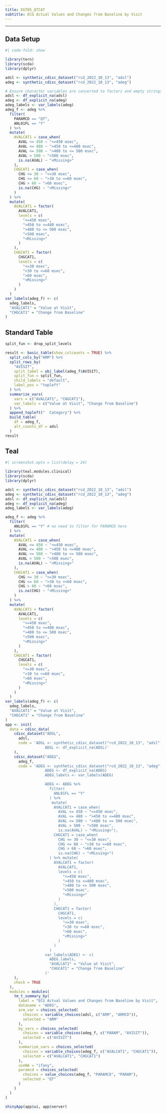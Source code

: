 ```yaml
---
title: EGT05_QTCAT
subtitle: ECG Actual Values and Changes from Baseline by Visit
---
```


------------------------------------------------------------------------

::: panel-tabset
## Data Setup

```r
#| code-fold: show

library(tern)
library(scda)
library(dplyr)

adsl <- synthetic_cdisc_dataset("rcd_2022_10_13", "adsl")
adeg <- synthetic_cdisc_dataset("rcd_2022_10_13", "adeg")

# Ensure character variables are converted to factors and empty strings and NAs are explicit missing levels.
adsl <- df_explicit_na(adsl)
adeg <- df_explicit_na(adeg)
adeg_labels <- var_labels(adeg)
adeg_f <- adeg %>%
  filter(
    PARAMCD == "QT",
    ANL01FL == "Y"
  ) %>%
  mutate(
    AVALCAT1 = case_when(
      AVAL <= 450 ~ "<=450 msec",
      AVAL <= 480 ~ ">450 to <=480 msec",
      AVAL <= 500 ~ ">480 to <= 500 msec",
      AVAL > 500 ~ ">500 msec",
      is.na(AVAL) ~ "<Missing>"
    ),
    CHGCAT1 = case_when(
      CHG <= 30 ~ "<=30 msec",
      CHG <= 60 ~ ">30 to <=60 msec",
      CHG > 60 ~ ">60 msec",
      is.na(CHG) ~ "<Missing>"
    )
  ) %>%
  mutate(
    AVALCAT1 = factor(
      AVALCAT1,
      levels = c(
        "<=450 msec",
        ">450 to <=480 msec",
        ">480 to <= 500 msec",
        ">500 msec",
        "<Missing>"
      )
    ),
    CHGCAT1 = factor(
      CHGCAT1,
      levels = c(
        "<=30 msec",
        ">30 to <=60 msec",
        ">60 msec",
        "<Missing>"
      )
    )
  )
var_labels(adeg_f) <- c(
  adeg_labels,
  "AVALCAT1" = "Value at Visit",
  "CHGCAT1" = "Change from Baseline"
)
```

## Standard Table

```r
split_fun <- drop_split_levels

result <- basic_table(show_colcounts = TRUE) %>%
  split_cols_by("ARM") %>%
  split_rows_by(
    "AVISIT",
    split_label = obj_label(adeg_f$AVISIT),
    split_fun = split_fun,
    child_labels = "default",
    label_pos = "topleft"
  ) %>%
  summarize_vars(
    vars = c("AVALCAT1", "CHGCAT1"),
    var_labels = c("Value at Visit", "Change from Baseline")
  ) %>%
  append_topleft("  Category") %>%
  build_table(
    df = adeg_f,
    alt_counts_df = adsl
  )
result
```

## Teal

```r
#| screenshot.opts = list(delay = 24)

library(teal.modules.clinical)
library(scda)
library(dplyr)

adsl <- synthetic_cdisc_dataset("rcd_2022_10_13", "adsl")
adeg <- synthetic_cdisc_dataset("rcd_2022_10_13", "adeg")
adsl <- df_explicit_na(adsl)
adeg <- df_explicit_na(adeg)
adeg_labels <- var_labels(adeg)

adeg_f <- adeg %>%
  filter(
    ANL01FL == "Y" # no need to filter for PARAMCD here
  ) %>%
  mutate(
    AVALCAT1 = case_when(
      AVAL <= 450 ~ "<=450 msec",
      AVAL <= 480 ~ ">450 to <=480 msec",
      AVAL <= 500 ~ ">480 to <= 500 msec",
      AVAL > 500 ~ ">500 msec",
      is.na(AVAL) ~ "<Missing>"
    ),
    CHGCAT1 = case_when(
      CHG <= 30 ~ "<=30 msec",
      CHG <= 60 ~ ">30 to <=60 msec",
      CHG > 60 ~ ">60 msec",
      is.na(CHG) ~ "<Missing>"
    )
  ) %>%
  mutate(
    AVALCAT1 = factor(
      AVALCAT1,
      levels = c(
        "<=450 msec",
        ">450 to <=480 msec",
        ">480 to <= 500 msec",
        ">500 msec",
        "<Missing>"
      )
    ),
    CHGCAT1 = factor(
      CHGCAT1,
      levels = c(
        "<=30 msec",
        ">30 to <=60 msec",
        ">60 msec",
        "<Missing>"
      )
    )
  )
var_labels(adeg_f) <- c(
  adeg_labels,
  "AVALCAT1" = "Value at Visit",
  "CHGCAT1" = "Change from Baseline"
)
app <- init(
  data = cdisc_data(
    cdisc_dataset("ADSL",
      adsl,
      code = 'ADSL <- synthetic_cdisc_dataset("rcd_2022_10_13", "adsl")
                  ADSL <- df_explicit_na(ADSL)'
    ),
    cdisc_dataset("ADEG",
      adeg_f,
      code = 'ADEG <- synthetic_cdisc_dataset("rcd_2022_10_13", "adeg")
                  ADEG <- df_explicit_na(ADEG)
                  ADEG_labels <- var_labels(ADEG)

                  ADEG <- ADEG %>%
                    filter(
                      ANL01FL == "Y"
                    ) %>%
                     mutate(
                      AVALCAT1 = case_when(
                        AVAL <= 450 ~ "<=450 msec",
                        AVAL <= 480 ~ ">450 to <=480 msec",
                        AVAL <= 500 ~ ">480 to <= 500 msec",
                        AVAL > 500 ~ ">500 msec",
                        is.na(AVAL) ~ "<Missing>"),
                      CHGCAT1 = case_when(
                        CHG <= 30 ~ "<=30 msec",
                        CHG <= 60 ~ ">30 to <=60 msec",
                        CHG > 60 ~ ">60 msec",
                        is.na(CHG) ~ "<Missing>")
                    ) %>% mutate(
                      AVALCAT1 = factor(
                        AVALCAT1,
                        levels = c(
                          "<=450 msec",
                          ">450 to <=480 msec",
                          ">480 to <= 500 msec",
                          ">500 msec",
                          "<Missing>"
                        )
                      ),
                      CHGCAT1 = factor(
                        CHGCAT1,
                        levels = c(
                          "<=30 msec",
                          ">30 to <=60 msec",
                          ">60 msec",
                          "<Missing>"
                        )
                      )
                    )
                  var_labels(ADEG) <- c(
                    ADEG_labels,
                    "AVALCAT1" = "Value at Visit",
                    "CHGCAT1" = "Change from Baseline"
                  )'
    ),
    check = TRUE
  ),
  modules = modules(
    tm_t_summary_by(
      label = "ECG Actual Values and Changes from Baseline by Visit",
      dataname = "ADEG",
      arm_var = choices_selected(
        choices = variable_choices(adsl, c("ARM", "ARMCD")),
        selected = "ARM"
      ),
      by_vars = choices_selected(
        choices = variable_choices(adeg_f, c("PARAM", "AVISIT")),
        selected = c("AVISIT")
      ),
      summarize_vars = choices_selected(
        choices = variable_choices(adeg_f, c("AVALCAT1", "CHGCAT1")),
        selected = c("AVALCAT1", "CHGCAT1")
      ),
      useNA = "ifany",
      paramcd = choices_selected(
        choices = value_choices(adeg_f, "PARAMCD", "PARAM"),
        selected = "QT"
      )
    )
  )
)

shinyApp(app$ui, app$server)
```
:::
